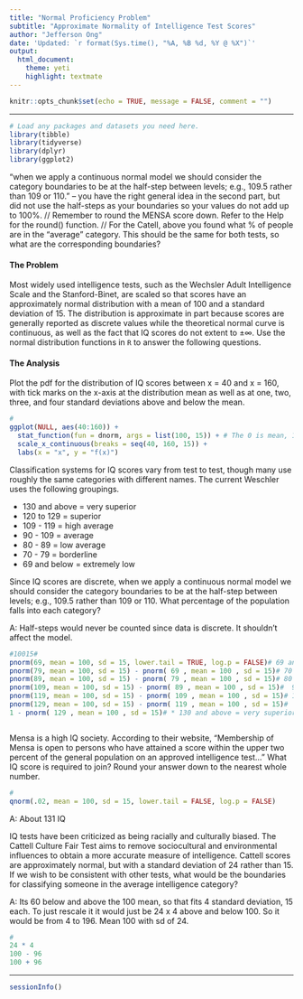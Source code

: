```yaml
---
title: "Normal Proficiency Problem"
subtitle: "Approximate Normality of Intelligence Test Scores"
author: "Jefferson Ong"
date: 'Updated: `r format(Sys.time(), "%A, %B %d, %Y @ %X")`'
output: 
  html_document: 
    theme: yeti
    highlight: textmate
---
```


```r
knitr::opts_chunk$set(echo = TRUE, message = FALSE, comment = "")
```

***
```r
# Load any packages and datasets you need here.
library(tibble)
library(tidyverse)
library(dplyr)
library(ggplot2)
```

"when we apply a continuous normal model we should consider the category boundaries to be at the half-step between levels; e.g., 109.5 rather than 109 or 110." -- you have the right general idea in the second part, but did not use the half-steps as your boundaries so your values do not add up to 100%. // Remember to round the MENSA score down. Refer to the Help for the round() function. // For the Catell, above you found what % of people are in the "average" category. This should be the same for both tests, so what are the corresponding boundaries?

#### The Problem

Most widely used intelligence tests, such as the Wechsler Adult Intelligence Scale and the Stanford-Binet, are scaled so that scores have an approximately normal distribution with a mean of 100 and a standard deviation of 15. The distribution is approximate in part because scores are generally reported as discrete values while the theoretical normal curve is continuous, as well as the fact that IQ scores do not extent to $\pm\infty$. Use the normal distribution functions in `R` to answer the following questions.

#### The Analysis

Plot the pdf for the distribution of IQ scores between x = 40 and x = 160, with tick marks on the x-axis at the distribution mean as well as at one, two, three, and four standard deviations above and below the mean.

```r
#
ggplot(NULL, aes(40:160)) + 
  stat_function(fun = dnorm, args = list(100, 15)) + # The 0 is mean, 1 is standard deviation
  scale_x_continuous(breaks = seq(40, 160, 15)) +
  labs(x = "x", y = "f(x)")
```

Classification systems for IQ scores vary from test to test, though many use roughly the same categories with different names. The current Weschler uses the following groupings.

* 130 and above = very superior
* 120 to 129 = superior
* 109 - 119 = high average
* 90 - 109 = average
* 80 - 89 = low average
* 70 - 79 = borderline
* 69 and below = extremely low

Since IQ scores are discrete, when we apply a continuous normal model we should consider the category boundaries to be at the half-step between levels; e.g., 109.5 rather than 109 or 110. What percentage of the population falls into each category?

A: Half-steps would never be counted since data is discrete. It shouldn't affect the model. 

```r
#10015#
pnorm(69, mean = 100, sd = 15, lower.tail = TRUE, log.p = FALSE)# 69 and below = extremely low
pnorm(79, mean = 100, sd = 15) - pnorm( 69 , mean = 100 , sd = 15)# 70 - 79 = borderline
pnorm(89, mean = 100, sd = 15) - pnorm( 79 , mean = 100 , sd = 15)# 80 - 89 = low average
pnorm(109, mean = 100, sd = 15) - pnorm( 89 , mean = 100 , sd = 15)#  90 - 109 = average
pnorm(119, mean = 100, sd = 15) - pnorm( 109 , mean = 100 , sd = 15)# 109 - 119 = high average
pnorm(129, mean = 100, sd = 15) - pnorm( 119 , mean = 100 , sd = 15)#  120 to 129 = superior
1 - pnorm( 129 , mean = 100 , sd = 15)# * 130 and above = very superior



``` 

Mensa is a high IQ society. According to their website, "Membership of Mensa is open to persons who have attained a score within the upper two percent of the general population on an approved intelligence test..." What IQ score is required to join? Round your answer down to the nearest whole number.

```r
# 
qnorm(.02, mean = 100, sd = 15, lower.tail = FALSE, log.p = FALSE)
```

A: About 131 IQ

IQ tests have been criticized as being racially and culturally biased. The Cattell Culture Fair Test aims to remove sociocultural and environmental influences to obtain a more accurate measure of intelligence. Cattell scores are approximately normal, but with a standard deviation of 24 rather than 15. If we wish to be consistent with other tests, what would be the boundaries for classifying someone in the average intelligence category?

A: Its 60 below and above the 100 mean, so that fits 4 standard deviation, 15 each. To just rescale it it would just be 24 x 4 above and below 100. So it would be from 4 to 196. Mean 100 with sd of 24.

```r
#
24 * 4
100 - 96
100 + 96
```

***
```r
sessionInfo()
```
